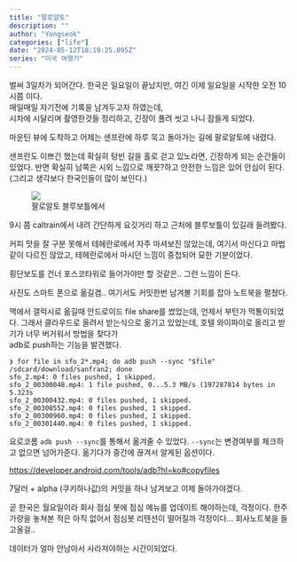 ```yaml
---
title: "팔로알토"
description: ""
author: "Yongseok"
categories: ["life"]
date: "2024-05-12T18:19:25.095Z"
series: "미국 여행기"
---
```


벌써 3일차가 되어간다. 한국은 일요일이 끝났지만, 여긴 이제 일요일을 시작한 오전 10시쯤 이다. \
매일매일 자기전에 기록을 남겨두고자 하였는데, \
시차에 시달리며 촬영한것들 정리하고, 긴장이 풀려 씻고 나니 잠들게 되었다. 

마운틴 뷰에 도착하고 어제는 샌프란에 하루 묵고 돌아가는 길에 팔로알토에 내렸다. 

샌프란도 이쁘긴 했는데 확실히 텅빈 길을 홀로 걷고 있노라면, 긴장하게 되는 순간들이 있었다.
반면 확실히 남쪽은 시외 느낌으로 깨끗?하고 안전한 느낌은 있어 안심이 된다. (그리고 생각보다 한국인들이 많이 보인다.)

<figure>
<img src="/post/images/paloalto/paloalto.jpeg" />
<figcaption>팔로알토 블루보틀에서</figcaption>
</figure>

9시 쯤 caltrain에서 내려 간단하게 요깃거리 하고 근처에 블루보틀이 있길래 들려봤다.

커피 맛을 잘 구분 못해서 테헤란로에서 자주 마셔보진 않았는데, 여기서 마신다고 마법같이 다르진 않았고, 
테헤란로에서 마시던 느낌이 중첩되어 묘한 기분이었다.

횡단보도를 건너 포스코타워로 들어가야만 할 것같은.. 그런 느낌이 든다. 

사진도 스마트 폰으로 옮길겸.. 여기서도 커밋한번 남겨볼 기회를 잡아 노트북을 펼쳤다. 

맥에서 갤럭시로 옮길때 안드로이드 file share를 썼었는데, 언제서 부턴가 먹통이되었다. 
그래서 클라우드로 올려서 받는식으로 옮기고 있었는데, 호텔 와이파이로 올리고 받기가 너무 버거워서 방법을 찾다가\
adb로 push하는 기능을 발견했다. 

```shell
❯ for file in sfo_2*.mp4; do adb push --sync "$file" /sdcard/download/sanfran2; done  
sfo_2.mp4: 0 files pushed, 1 skipped.
sfo_2_00300048.mp4: 1 file pushed, 0...5.3 MB/s (197287814 bytes in 5.323s
sfo_2_00300432.mp4: 0 files pushed, 1 skipped.
sfo_2_00300552.mp4: 0 files pushed, 1 skipped.
sfo_2_00300960.mp4: 0 files pushed, 1 skipped.
sfo_2_00301440.mp4: 0 files pushed, 1 skipped.
```

요로코롬 `adb push --sync`를 통해서 옮겨줄 수 있었다. `--sync`는 변경여부를 체크하고 없으면 넘어가준다.
옮기다가 중간에 끊겨서 알게된 옵션이다. 

https://developer.android.com/tools/adb?hl=ko#copyfiles


7달러 + alpha (쿠키하나값)의 커밋을 하나 남겨보고 이제 돌아가야겠다.

곧 한국은 월요일이라 회사 점심 봇에 점심 메뉴를 업데이트 해야하는데, 걱정이다.
한주 가량을 놓쳐본 적은 아직 없어서 점심봇 리텐션이 떨어질까 걱정이다... 회사노트북을 들고올걸..

데이터가 얼마 안남아서 사라져야하는 시간이되었다.